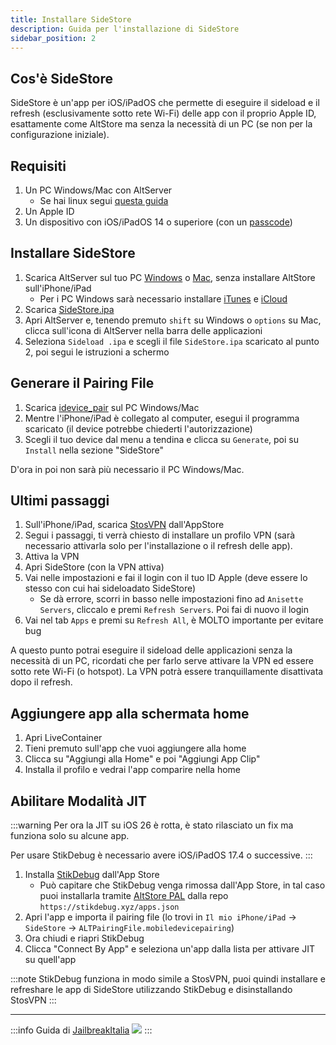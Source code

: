 ```yaml
---
title: Installare SideStore
description: Guida per l'installazione di SideStore
sidebar_position: 2
---
```


## Cos'è SideStore

SideStore è un'app per iOS/iPadOS che permette di eseguire il sideload e il refresh (esclusivamente sotto rete Wi-Fi) delle app con il proprio Apple ID, esattamente come AltStore ma senza la necessità di un PC (se non per la configurazione iniziale).

## Requisiti

1. Un PC Windows/Mac con AltServer
    * Se hai linux segui [questa guida](https://docs.sidestore.io/it/docs/installation/linux/) 
3. Un Apple ID
4. Un dispositivo con iOS/iPadOS 14 o superiore (con un [passcode](https://support.apple.com/119586))

## Installare SideStore

1. Scarica AltServer sul tuo PC [Windows](https://cdn.altstore.io/file/altstore/altinstaller.zip) o [Mac](https://cdn.altstore.io/file/altstore/altserver.zip), senza installare AltStore sull'iPhone/iPad
    * Per i PC Windows sarà necessario installare [iTunes](https://www.apple.com/itunes/download/win64/) e [iCloud](https://updates.cdn-apple.com/2020/windows/001-39935-20200911-1A70AA56-F448-11EA-8CC0-99D41950005E/iCloudSetup.exe) 
2. Scarica [SideStore.ipa](https://github.com/SideStore/SideStore/releases/latest/download/SideStore.ipa)
3. Apri AltServer e, tenendo premuto `shift` su Windows o `options` su Mac, clicca sull'icona di AltServer nella barra delle applicazioni
4. Seleziona `Sideload .ipa` e scegli il file `SideStore.ipa` scaricato al punto 2, poi segui le istruzioni a schermo

## Generare il Pairing File

1. Scarica [idevice_pair](https://github.com/jkcoxson/idevice_pair/releases/latest/) sul PC Windows/Mac
2. Mentre l'iPhone/iPad è collegato al computer, esegui il programma scaricato (il device potrebbe chiederti l'autorizzazione)
3. Scegli il tuo device dal menu a tendina e clicca su `Generate`, poi su `Install` nella sezione "SideStore"

D'ora in poi non sarà più necessario il PC Windows/Mac.

## Ultimi passaggi

1. Sull'iPhone/iPad, scarica [StosVPN](https://apps.apple.com/app/stosvpn/id6744003051) dall'AppStore
4. Segui i passaggi, ti verrà chiesto di installare un profilo VPN (sarà necessario attivarla solo per l'installazione o il refresh delle app).
5. Attiva la VPN
1. Apri SideStore (con la VPN attiva)
2. Vai nelle impostazioni e fai il login con il tuo ID Apple (deve essere lo stesso con cui hai sideloadato SideStore)
    * Se dà errore, scorri in basso nelle impostazioni fino ad `Anisette Servers`, cliccalo e premi `Refresh Servers`. Poi fai di nuovo il login
3. Vai nel tab `Apps` e premi su `Refresh All`, è MOLTO importante per evitare bug

A questo punto potrai eseguire il sideload delle applicazioni senza la necessità di un PC, ricordati che per farlo serve attivare la VPN ed essere sotto rete Wi-Fi (o hotspot). La VPN potrà essere tranquillamente disattivata dopo il refresh.

## Aggiungere app alla schermata home

1. Apri LiveContainer
2. Tieni premuto sull'app che vuoi aggiungere alla home
3. Clicca su "Aggiungi alla Home" e poi "Aggiungi App Clip"
4. Installa il profilo e vedrai l'app comparire nella home 

## Abilitare Modalità JIT

:::warning
Per ora la JIT su iOS 26 è rotta, è stato rilasciato un fix ma funziona solo su alcune app.

Per usare StikDebug è necessario avere iOS/iPadOS 17.4 o successive.
:::

1. Installa [StikDebug](https://apps.apple.com/app/stikdebug/id6744045754) dall'App Store
    * Può capitare che StikDebug venga rimossa dall'App Store, in tal caso puoi installarla tramite [AltStore PAL](https://altstore.io/download) dalla repo `https://stikdebug.xyz/apps.json`
2. Apri l'app e importa il pairing file (lo trovi in `Il mio iPhone/iPad` -> `SideStore` -> `ALTPairingFile.mobiledevicepairing`)
3. Ora chiudi e riapri StikDebug
4. Clicca "Connect By App" e seleziona un'app dalla lista per attivare JIT su quell'app

:::note
StikDebug funziona in modo simile a StosVPN, puoi quindi installare e refreshare le app di SideStore utilizzando StikDebug e disinstallando StosVPN
:::

---
:::info
Guida di [JailbreakItalia](https://t.me/JailbreakItalia) ![](https://upload.wikimedia.org/wikipedia/commons/thumb/8/82/Telegram_logo.svg/15px-Telegram_logo.svg.png)
:::
